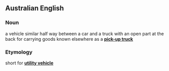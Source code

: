 ==Australian English==
===Noun===
a vehicle similar half way between a car and a truck with an open part at the back for carrying goods known elsewhere as a '''[[pick-up truck]]'''
===Etymology===
short for '''[[utility vehicle]]'''